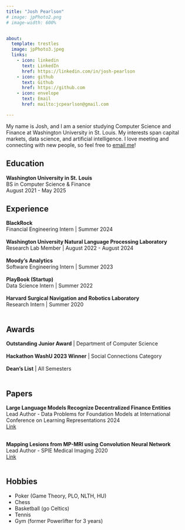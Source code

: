 ```yaml
---
title: "Josh Pearlson"
# image: jpPhoto2.png
# image-width: 600%


about: 
  template: trestles
  image: jpPhoto3.jpeg
  links:
    - icon: linkedin
      text: LinkedIn
      href: https://linkedin.com/in/josh-pearlson
    - icon: github
      text: Github
      href: https://github.com
    - icon: envelope
      text: Email
      href: mailto:jcpearlson@gmail.com

---
```

<!-- :::{#hero-heading} -->

My name is Josh, and I am a senior studying Computer Science and Finance at Washington University in St. Louis. My interests span capital markets, data science, and artificial intelligence. I love meeting and connecting with new people, so feel free to [email me](mailto:jcpearlson@gmail.com)!

## Education

**Washington University in St. Louis** <br>BS in Computer Science & Finance <br>August 2021 - May 2025


::: {.panel-tabset}

## Experience

**BlackRock** <br>Financial Engineering Intern | Summer 2024 <br> <br>
**Washington University Natural Language Processing Laboratory** <br>Research Lab Member | August 2022 - August 2024 <br><br>
**Moody's Analytics** <br>Software Engineering Intern | Summer 2023 <br><br>
**PlayBook (Startup)** <br>Data Science Intern | Summer 2022 <br><br>
**Harvard Surgical Navigation and Robotics Laboratory** <br>Research Intern | Summer 2020 <br><br>


## Awards

**Outstanding Junior Award** | Department of Computer Science <br><br>
**Hackathon WashU 2023 Winner** | Social Connections Category <br><br>
**Dean's List** | All Semesters <br><br>

## Papers

**Large Language Models Recognize Decentralized Finance Entities** 
<br>Lead Author - Data Problems for Foundation Models at International Conference on Learning Representations 2024<br> [Link](https://openreview.net/forum?id=sfnz81T3pm) <br><br>

**Mapping Lesions from MP-MRI using Convolution Neural Network**
<br>Lead Author - SPIE Medical Imaging 2020<br> [Link](https://doi.org/10.1117/12.2582228)<br><br>


:::

## Hobbies 

- Poker (Game Theory, PLO, NLTH, HU)
- Chess
- Basketball (go Celtics)
- Tennis
- Gym (former Powerlifter for 3 years)
